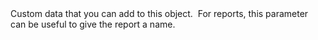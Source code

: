   

  
<ParamField body="Tag" type="string" >  
<MaxLength255Characters />     
Custom data that you can add to this object.   
For reports, this parameter can be useful to give the report a name.   

<Expandable title="properties">  

</Expandable> 
</ParamField>